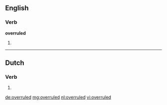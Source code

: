 ==English==

===Verb===
'''overruled'''

# {{en-past of|overrule}}

----

==Dutch==

===Verb===
{{head|nl}}

# {{nl-verb form of|t=past|m=ptc|overrulen}}

[[de:overruled]]
[[mg:overruled]]
[[nl:overruled]]
[[vi:overruled]]